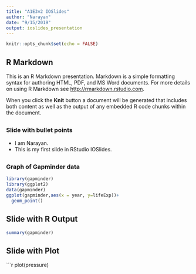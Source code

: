 ---
title: "A1E3v2 IOSlides"
author: "Narayan"
date: "9/15/2019"
output: ioslides_presentation
---

```{r setup, include=FALSE}
knitr::opts_chunk$set(echo = FALSE)
```

## R Markdown

This is an R Markdown presentation. Markdown is a simple formatting syntax for authoring HTML, PDF, and MS Word documents. For more details on using R Markdown see <http://rmarkdown.rstudio.com>.

When you click the **Knit** button a document will be generated that includes both content as well as the output of any embedded R code chunks within the document.


## 



### Slide with bullet points
- I am Narayan.
- This is my first slide in RStudio IOSlides.

## 

### Graph of Gapminder data

```{r, echo = FALSE, message =FALSE, warning = FALSE}
library(gapminder)
library(ggplot2)
data(gapminder)
ggplot(gapminder,aes(x = year, y=lifeExp))+
  geom_point()
```



## Slide with R Output

```{r gapminder, echo = TRUE}
summary(gapminder)
```



## Slide with Plot

```{r pressure}
plot(pressure)